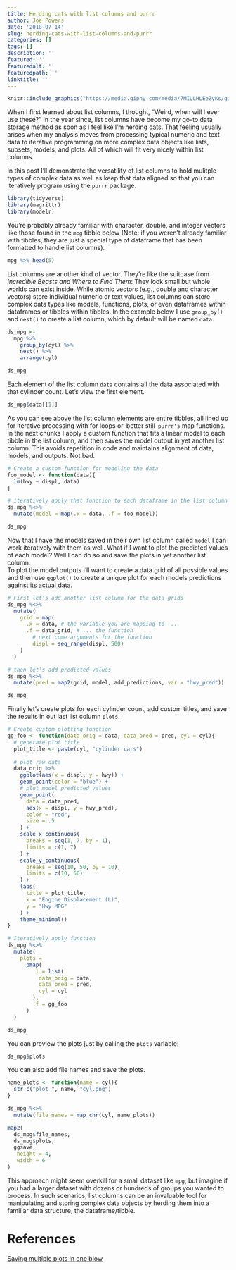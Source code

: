 ```yaml
---
title: Herding cats with list columns and purrr 
author: Joe Powers
date: '2018-07-14'
slug: herding-cats-with-list-columns-and-purrr
categories: []
tags: []
description: ''
featured: ''
featuredalt: ''
featuredpath: ''
linktitle: ''
---
```


```r
knitr::include_graphics("https://media.giphy.com/media/7MIULHLEeZyKs/giphy.gif")
```

When I first learned about list columns, I thought, "Weird, when will I ever use these?" In the year since, list columns have become my go-to data storage method as soon as I feel like I'm herding cats. That feeling usually arises when my analysis moves from processing typical numeric and text data to iterative programming on more complex data objects like lists, subsets, models, and plots. All of which will fit very nicely within list columns. 

In this post I'll demonstrate the versatility of list columns to hold mulitple types of complex data as well as keep that data aligned so that you can iteratively program using the `purrr` package. 

```r
library(tidyverse)
library(magrittr)
library(modelr) 
```

You're probably already familiar with character, double, and integer vectors like those found in the `mpg` tibble below (Note: if you weren't already familiar with tibbles, they are just a special type of dataframe that has been formatted to handle list columns). 
```r
mpg %>% head(5)
```

List columns are another kind of vector. They're like the suitcase from *Incredible Beasts and Where to Find Them*: They look small but whole worlds can exist inside. While atomic vectors (e.g., double and character vectors) store individual numeric or text values, list columns can store complex data types like models, functions, plots, or even dataframes within dataframes or tibbles within tibbles. In the example below I use `group_by()` and `nest()` to create a list column, which by default will be named `data`.
```r
ds_mpg <- 
  mpg %>% 
    group_by(cyl) %>% 
    nest() %>% 
    arrange(cyl)

ds_mpg
```

Each element of the list column `data` contains all the data associated with that cylinder count. Let's view the first element.
```r
ds_mpg$data[[1]]
```

As you can see above the list column elements are entire tibbles, all lined up for iterative processing with for loops or--better still--`purrr's` map functions. In the next chunks I apply a custom function that fits a linear model to each tibble in the list column, and then saves the model output in yet another list column. This avoids repetition in code and maintains alignment of data, models, and outputs. Not bad.
```r
# Create a custom function for modeling the data
foo_model <- function(data){
  lm(hwy ~ displ, data)
}

# iteratively apply that function to each dataframe in the list column called data
ds_mpg %<>% 
  mutate(model = map(.x = data, .f = foo_model))

ds_mpg
```

Now that I have the models saved in their own list column called `model` I can work iteratively with them as well. What if I want to plot the predicted values of each model? Well I can do so and save the plots in yet another list column.  
To plot the model outputs I'll want to create a data grid of all possible values and then use `ggplot()` to create a unique plot for each models predictions against its actual data.  
```r
# First let's add another list column for the data grids
ds_mpg %<>%
  mutate(
    grid = map(
      .x = data, # the variable you are mapping to ...
      .f = data_grid, # ... the function
        # next come arguments for the function 
        displ = seq_range(displ, 500)
    )
  ) 

# then let's add predicted values
ds_mpg %<>% 
  mutate(pred = map2(grid, model, add_predictions, var = "hwy_pred"))

ds_mpg
```

Finally let's create plots for each cylinder count, add custom titles, and save the results in out last list column `plots`.
```r
# Create custom plotting function
gg_foo <- function(data_orig = data, data_pred = pred, cyl = cyl){
  # generate plot title
  plot_title <- paste(cyl, "cylinder cars")
    
  # plot raw data
  data_orig %>% 
    ggplot(aes(x = displ, y = hwy)) + 
    geom_point(color = "blue") +
    # plot model predicted values
    geom_point(
      data = data_pred, 
      aes(x = displ, y = hwy_pred), 
      color = "red",
      size = .5
    ) + 
    scale_x_continuous(
      breaks = seq(1, 7, by = 1),
      limits = c(1, 7)
    ) + 
    scale_y_continuous(
      breaks = seq(10, 50, by = 10),
      limits = c(10, 50)
    ) +
    labs(
      title = plot_title, 
      x = "Engine Displacement (L)",
      y = "Hwy MPG"
    ) +
    theme_minimal()
}

# Iteratively apply function 
ds_mpg %<>%
  mutate(
    plots = 
      pmap(       
        .l = list(
          data_orig = data, 
          data_pred = pred, 
          cyl = cyl
        ), 
        .f = gg_foo
      )
  ) 

ds_mpg
```

You can preview the plots just by calling the `plots` variable: 
```r
ds_mpg$plots
```

You can also add file names and save the plots.
```r
name_plots <- function(name = cyl){
  str_c("plot_", name, "cyl.png")
}

ds_mpg %<>% 
  mutate(file_names = map_chr(cyl, name_plots))
```

```r
map2(
  ds_mpg$file_names, 
  ds_mpg$plots, 
  ggsave, 
   height = 4,
   width = 6
)
```

This approach might seem overkill for a small dataset like `mpg`, but imagine if you had a larger dataset with dozens or hundreds of groups you wanted to process. In such scenarios, list columns can be an invaluable tool for manipulating and storing complex data objects by herding them into a familiar data structure, the dataframe/tibble. 

# References

[Saving multiple plots in one blow](https://www.r-bloggers.com/make-ggplot2-purrr/)